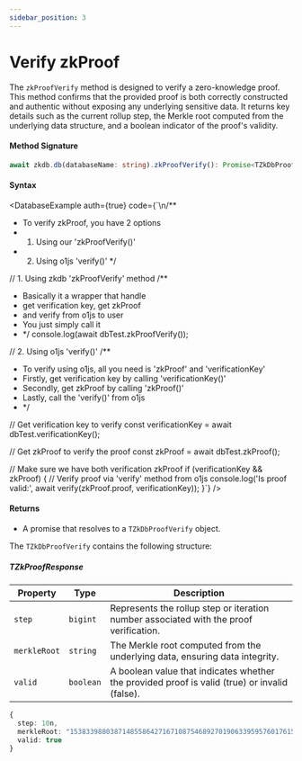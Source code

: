 ```yaml
---
sidebar_position: 3
---
```



# Verify zkProof

The `zkProofVerify` method is designed to verify a zero-knowledge proof. This method confirms that the provided proof is both correctly constructed and authentic without exposing any underlying sensitive data. It returns key details such as the current rollup step, the Merkle root computed from the underlying data structure, and a boolean indicator of the proof's validity.

#### Method Signature

```ts
await zkdb.db(databaseName: string).zkProofVerify(): Promise<TZkDbProofVerify>;
```

#### Syntax

<DatabaseExample auth={true} code={`\n/**
 * To verify zkProof, you have 2 options
 * 1. Using our 'zkProofVerify()'
 * 2. Using o1js 'verify()'
 */

// 1. Using zkdb 'zkProofVerify' method
/**
 * Basically it a wrapper that handle
 * get verification key, get zkProof
 * and verify from o1js to user
 * You just simply call it
 * */
console.log(await dbTest.zkProofVerify());

// 2. Using o1js 'verify()'
/**
 * To verify using o1js, all you need is 'zkProof' and 'verificationKey'
 * Firstly, get verification key by calling 'verificationKey()'
 * Secondly, get zkProof by calling 'zkProof()'
 * Lastly, call the 'verify()' from o1js
 * */

// Get verification key to verify
const verificationKey = await dbTest.verificationKey();

// Get zkProof to verify the proof
const zkProof = await dbTest.zkProof();

// Make sure we have both verification zkProof
if (verificationKey && zkProof) {
  // Verify proof via 'verify' method from o1js
  console.log('Is proof valid:', await verify(zkProof.proof, verificationKey));
}`} />



#### Returns

- A promise that resolves to a `TZkDbProofVerify` object.

The `TZkDbProofVerify` contains the following structure:

##### **TZkProofResponse**

| **Property** | **Type**    | **Description**                                                                              |
| ------------ | ----------- | ---------------------------------------------------------------------------------------------|
| `step`       | `bigint`    | 	Represents the rollup step or iteration number associated with the proof verification.      |
| `merkleRoot` | `string`    | The Merkle root computed from the underlying data, ensuring data integrity.                  |
| `valid`      | `boolean`   | A boolean value that indicates whether the provided proof is valid (true) or invalid (false).|

```typescript
{
  step: 10n,
  merkleRoot: "15383398803871485586427167108754689270190633959576017615536369378087055779186",
  valid: true
}
```
